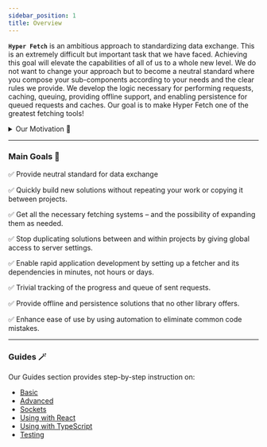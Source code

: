 ```yaml
---
sidebar_position: 1
title: Overview
---
```


**`Hyper Fetch`** is an ambitious approach to standardizing data exchange. This is an extremely difficult but important
task that we have faced. Achieving this goal will elevate the capabilities of all of us to a whole new level. We do not
want to change your approach but to become a neutral standard where you compose your sub-components according to your
needs and the clear rules we provide. We develop the logic necessary for performing requests, caching, queuing,
providing offline support, and enabling persistence for queued requests and caches. Our goal is to make Hyper Fetch one
of the greatest fetching tools!

<details>
<summary>Our Motivation 🎯</summary>

We got the idea for Hyper Fetch after leading several React projects. There are many great fetch libraries (like
`Axios`, `Fetch`, `SWR`, and `React Query`), but the logic that they provide is detached from each other – i.e. the
hooks are detached from the fetchers.

This gives users a lot of customization options, but it also comes with some issues. You’d need to build your logic
every time you start developing a new application. And there is no **schema** for data exchange and normalization, which
can block future features. We decided to overcome this issue by creating a _straightforward_, _opinionated_, yet
_flexible_ fetching solution. Hyper Fetch lets you change the parts of your system to make it work as you would like,
but it’s also more reusable – no more rewriting fetchers (and the whole program flow) with each new application!

With the Hyper Fetch approach, you have a tool that's packed with all sorts of development, testing, and maintenance
features. It just takes a few minutes to set up, and you're ready to go!

</details>

---

### Main Goals 🔮

✅ Provide neutral standard for data exchange

✅ Quickly build new solutions without repeating your work or copying it between projects.

✅ Get all the necessary fetching systems – and the possibility of expanding them as needed.

✅ Stop duplicating solutions between and within projects by giving global access to server settings.

✅ Enable rapid application development by setting up a fetcher and its dependencies in minutes, not hours or days.

✅ Trivial tracking of the progress and queue of sent requests.

✅ Provide offline and persistence solutions that no other library offers.

✅ Enhance ease of use by using automation to eliminate common code mistakes.

---

### Guides 🪄

Our Guides section provides step-by-step instruction on:

- [Basic](/guides/01-basic/setup.mdx)
- [Advanced](/guides/02-advanced/cancellation.mdx)
- [Sockets](/guides/03-sockets/setup.mdx)
- [Using with React](/guides/04-react/01-core/fetching.mdx)
- [Using with TypeScript](/guides/05-typescript/global-error.mdx)
- [Testing](/guides/06-testing/isolation.mdx)
